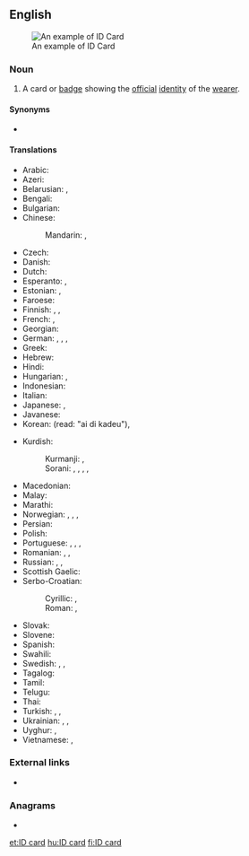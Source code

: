 ==English==
[[File:Norska polisen ansvarar for sakerheten. (Bilden ar tagen vid Nordiska radets session i Oslo, 2003).jpg|thumb|upright|An example of ID Card]]

===Noun===
{{en-noun}}

# A card or [[badge]] showing the [[official]] [[identity]] of the [[wearer]].

====Synonyms====
* {{l|en|identity card}}

====Translations====
{{trans-top|card or badge showing the official identity of the wearer}}
* Arabic: {{t|ar|بِطَاقَة هُوِيَّة|f|tr=biṭāqa huwiyya}}
* Azeri: {{t+|az|vəsiqə}}
* Belarusian: {{t|be|пасве́дчанне асо́бы|n}}, {{t|be|пасве́дчанне|n}}
* Bengali: {{t+|bn|অভিজ্ঞান}}
* Bulgarian: {{t|bg|лична карта|f}}
* Chinese:
*: Mandarin: {{t+|cmn|身份證|sc=Hant}}, {{t+|cmn|身份证|tr=shēnfènzhèng|sc=Hans}}
* Czech: {{t|cs|občanský průkaz|m}}
* Danish: {{t+|da|identitetskort|n}}
* Dutch: {{t+|nl|identiteitskaart|m|f}}
* Esperanto: {{t|eo|identigilo}}, {{t|eo|identiga karto}}
* Estonian: {{t|et|isikutunnistus}}, {{t|et|ID-kaart}}
* Faroese: {{t|fo|samleikaprógv|n}}
* Finnish: {{t+|fi|henkilökortti}}, {{t+|fi|henkilöllisyystodistus}}, {{t+|fi|henkilötodistus}}
* French: {{t+|fr|carte d'identité|f}}, {{t+|fr|pièce d'identité|f}}
* Georgian: {{t|ka|ID ბარათი|sc=Geor}}
* German: {{t+|de|Ausweis|m}}, {{t+|de|Personalausweis|m}}, {{t+|de|ID|f}}, {{t|de|Identitätskarte|f}} {{qualifier|Austria, Switzerland}}
* Greek: {{t|el|δελτίο αστυνομικής ταυτότητας|n|sc=Grek}}
* Hebrew: {{t+|he|תְעוּדַת זֶהוּת|f|tr=te'udat zehut}}
* Hindi: {{t|hi|पहचान पत्र|m}}
* Hungarian: {{t+|hu|személyi igazolvány}}, {{qualifier|colloquial}} {{t+|hu|személyi}}
* Indonesian: {{t|id|kartu identitas}}
* Italian: {{t+|it|carta d'identità|f}}
* Japanese: {{t|ja|IDカード|tr=ai dī kādo|alt=ＩＤカード|sc=Jpan}}, {{t+|ja|ID|tr=ai dī|alt=ＩＤ}}
* Javanese: {{t-needed|jv}}
* Korean: {{t|ko|ID 카드|sc=Kore}} (read: "ai di kadeu"), {{t+|ko|신분증}}
{{trans-mid}}
* Kurdish:
*: Kurmanji: {{t+|ku|nasname}}, {{t+|ku|pênas}}
*: Sorani: {{t|ckb|ناسنامە|tr=nasname}}, {{t|ckb|پێناس|tr=pênas}}, {{t|ckb|شوناسنامە|tr=şunasname}}, {{t|ckb|ھەویە|tr=hewîye}}, {{t|ckb|سجل|tr=sicil}}
* Macedonian: {{t|mk|ли́чна ка́рта|f}}
* Malay: {{t|ms|kad pengenalan}}
* Marathi: {{t|mr|ओळखपत्र|sc=Deva}}
* Norwegian: {{t|no|ID-kort|n}}, {{t|no|identifikasjonsbevis|n}}, {{t|no|legitimasjon|m}}, {{t|no|ID|m}}
* Persian: {{t+|fa|شناسنامه|tr=šenâs-nâme}}
* Polish: {{t+|pl|dowód osobisty|m-in}}
* Portuguese: {{t|pt|cartão de cidadão|m}} {{qualifier|Portugal}}, {{t|pt|CC|m}} {{qualifier|Portugal}}, {{t|pt|carteira de identidade|f}} {{qualifier|Brazil}}, {{t+|pt|RG|m}} {{qualifier|Brazil}}
* Romanian: {{t|ro|carte de identitate}}, {{t|ro|document de identitate|n}}, {{t|ro|card de identitate}}
* Russian: {{t|ru|удостовере́ние ли́чности|n}}, {{qualifier|вну́тренний}} {{t+|ru|па́спорт|m}} {{qualifier|Russian standard identity card}}, {{t+|ru|удостовере́ние|n}}
* Scottish Gaelic: {{t|gd|cairt-aithne|f}}
* Serbo-Croatian:
*: Cyrillic: {{t|sh|лична карта|f}}, {{t|sh|особна исказница|f}}
*: Roman: {{t|sh|lična karta|f}}, {{t|sh|osobna iskaznica|f}}
* Slovak: {{t|sk|občiansky preukaz|m}}
* Slovene: {{t+|sl|osebna izkaznica|f}}
* Spanish: {{t|es|carnet de identidad|m}}
* Swahili: {{t-needed|sw}}
* Swedish: {{t|sv|identifikation|c}}, {{t+|sv|legitimation|c}}, {{t|sv|ID-kort|n}}
* Tagalog: {{t|tl|ladaw}}
* Tamil: {{t-needed|ta}}
* Telugu: {{t-needed|te}}
* Thai: {{t|th|บัตรประชาชน}}
* Turkish: {{t+|tr|kimlik}}, {{t+|tr|kimlik kartı}}, {{t+|tr|nüfus cüzdanı}}
* Ukrainian: {{t|uk|посві́дчення|n}}, {{t|uk|па́спорт|m}} {{qualifier|passport}}, {{t|uk|посві́дчення осо́би|n}}
* Uyghur: {{t|ug|كىملىك}}, {{t|ug|كىملىك كارتىسى}}
* Vietnamese: {{t|vi|chứng minh thư}}, {{t|vi|giấy chứng minh}}
{{trans-bottom}}

===External links===
* {{pedialite|Identity document}}

===Anagrams===
* {{l|en|Dardic}}

[[et:ID card]]
[[hu:ID card]]
[[fi:ID card]]